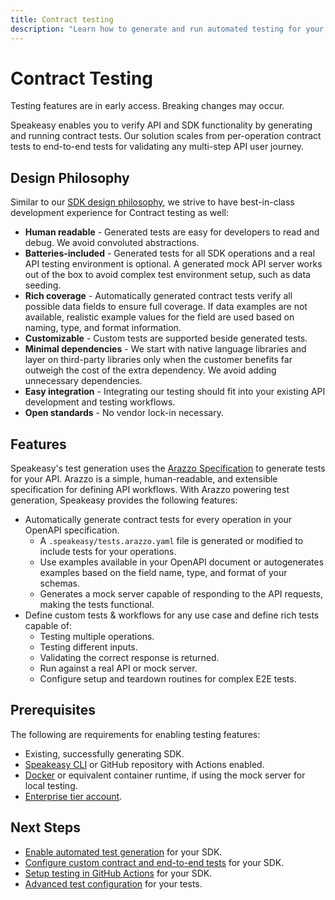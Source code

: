 ```yaml
---
title: Contract testing
description: "Learn how to generate and run automated testing for your API and SDKs."
---
```



# Contract Testing

<Callout title="INFO" variant="info">

  Testing features are in early access. Breaking changes may occur.

</Callout>

Speakeasy enables you to verify API and SDK functionality by generating and running contract tests. Our solution scales from per-operation contract tests to end-to-end tests for validating any multi-step API user journey.

## Design Philosophy

Similar to our [SDK design philosophy](/docs/languages/philosophy), we strive to have best-in-class development experience for Contract testing as well:

- **Human readable** - Generated tests are easy for developers to read and debug. We avoid convoluted abstractions.
- **Batteries-included** - Generated tests for all SDK operations and a real API testing environment is optional. A generated mock API server works out of the box to avoid complex test environment setup, such as data seeding.
- **Rich coverage** - Automatically generated contract tests verify all possible data fields to ensure full coverage. If data examples are not available, realistic example values for the field are used based on naming, type, and format information.
- **Customizable** - Custom tests are supported beside generated tests.
- **Minimal dependencies** - We start with native language libraries and layer on third-party libraries only when the customer benefits far outweigh the cost of the extra dependency. We avoid adding unnecessary dependencies.
- **Easy integration** - Integrating our testing should fit into your existing API development and testing workflows.
- **Open standards** - No vendor lock-in necessary.

## Features

Speakeasy's test generation uses the [Arazzo Specification](/openapi/arazzo) to generate tests for your API. Arazzo is a simple, human-readable, and extensible specification for defining API workflows.
With Arazzo powering test generation, Speakeasy provides the following features:

- Automatically generate contract tests for every operation in your OpenAPI specification.
  - A `.speakeasy/tests.arazzo.yaml` file is generated or modified to include tests for your operations.
  - Use examples available in your OpenAPI document or autogenerates examples based on the field name, type, and format of your schemas.
  - Generates a mock server capable of responding to the API requests, making the tests functional.
- Define custom tests & workflows for any use case and define rich tests capable of:
  - Testing multiple operations.
  - Testing different inputs.
  - Validating the correct response is returned.
  - Run against a real API or mock server.
  - Configure setup and teardown routines for complex E2E tests.

## Prerequisites

The following are requirements for enabling testing features:

- Existing, successfully generating SDK.
- [Speakeasy CLI](/docs/speakeasy-reference/cli/getting-started) or GitHub repository with Actions enabled.
- [Docker](https://www.docker.com/) or equivalent container runtime, if using the mock server for local testing.
- [Enterprise tier account](/pricing).

<LanguageTestingGrid />

## Next Steps

- [Enable automated test generation](/docs/customize-testing/automated-test-generation) for your SDK.
- [Configure custom contract and end-to-end tests](/docs/customize-testing/custom-tests) for your SDK.
- [Setup testing in GitHub Actions](/docs/customize-testing/github-actions) for your SDK.
- [Advanced test configuration](/docs/customize-testing/advanced-test-configuration) for your tests.
